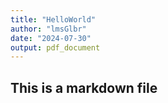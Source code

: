 ```yaml
---
title: "HelloWorld"
author: "lmsGlbr"
date: "2024-07-30"
output: pdf_document
---
```


## This is a markdown file

